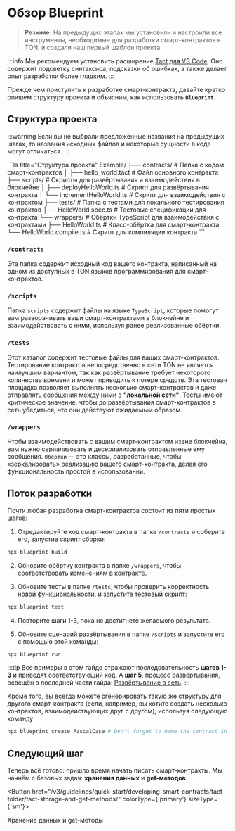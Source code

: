 
# Обзор Blueprint

> **Резюме:** На предыдущих этапах мы установили и настроили все инструменты, необходимые для разработки смарт-контрактов в TON, и создали наш первый шаблон проекта.

:::info
Мы рекомендуем установить расширение [Tact для VS Code](https://marketplace.visualstudio.com/items?itemName=tonstudio.vscode-tact). Оно содержит подсветку синтаксиса, подсказки об ошибках, а также делает опыт разработки более гладким.
:::

Прежде чем приступить к разработке смарт-контракта, давайте кратко опишем структуру проекта и объясним, как использовать **`Blueprint`**.

## Структура проекта

:::warning
Если вы не выбрали предложенные названия на предыдущих шагах, то названия исходных файлов и некоторые сущности в коде могут отличаться.
:::

<Tabs groupId="language">
  <TabItem value="Tact" label="Tact">
    ```ls title="Структура проекта"
    Example/
    ├── contracts/           # Папка с кодом смарт-контрактов
    │   ├── hello_world.tact   # Файл основного контракта
    ├── scripts/             # Скрипты для развёртывания и взаимодействия в блокчейне 
    │   ├── deployHelloWorld.ts      # Скрипт для развёртывания контракта
    │   └── incrementHelloWorld.ts  # Скрипт для взаимодействия с контрактом
    ├── tests/               # Папка с тестами для локального тестирования контрактов
    ├── HelloWorld.spec.ts      # Тестовые спецификации для контракта
    └── wrappers/            # Обёртки TypeScript для взаимодействия с контрактами
    ├── HelloWorld.ts            # Класс-обёртка для смарт-контракта
    └── HelloWorld.compile.ts    # Скрипт для компиляции контракта
    ```
  </TabItem>

</Tabs>

### `/contracts`

Эта папка содержит исходный код вашего контракта, написанный на одном из доступных в TON языков программирования для смарт-контрактов.

### `/scripts`

Папка `scripts` содержит файлы на языке `TypeScript`, которые помогут вам разворачивать ваши смарт-контрактами в блокчейне и взаимодействовать с ними, используя ранее реализованные обёртки.

### `/tests`

Этот каталог содержит тестовые файлы для ваших смарт-контрактов. Тестирование контрактов непосредственно в сети TON не является наилучшим вариантом, так как развёртывание требует некоторого количества времени и может приводить к потере средств. Эта тестовая площадка позволяет выполнять несколько смарт-контрактов и даже отправлять сообщения между ними в **"локальной сети"**. Тесты имеют критическое значение, чтобы до развёртывания смарт-контрактов в сеть убедиться, что они действуют ожидаемым образом.

### `/wrappers`

Чтобы взаимодействовать с вашим смарт-контрактом извне блокчейна, вам нужно сериализовать и десериализовать отправленные ему сообщения. `Обёртки` — это классы, разработанные, чтобы «зеркалировать» реализацию вашего смарт-контракта, делая его функциональность простой в использовании.

## Поток разработки

Почти любая разработка смарт-контрактов состоит из пяти простых шагов:

1. Отредактируйте код смарт-контракта в папке `/contracts` и соберите его, запустив скрипт сборки:

```bash
npx blueprint build
```

2. Обновите обёртку контракта в папке `/wrappers`, чтобы соответствовать изменениям в контракте.

3. Обновите тесты в папке `/tests`, чтобы проверить корректность новой функциональности, и запустите тестовый скрипт:

```bash
npx blueprint test
```

4. Повторите шаги 1-3, пока не достигнете желаемого результата.

5. Обновите сценарий развёртывания в папке `/scripts` и запустите его с помощью этой команды:

```bash
npx blueprint run
```

:::tip
Все примеры в этом гайде отражают последовательность **шагов 1-3** и приводят соответствующий код. А **шаг 5**, процесс развёртывания, освещён в последней части гайда: [Развёртывание в сеть](/ru/v3/guidelines/quick-start/developing-smart-contracts/tact-folder/tact-deploying-to-network/).
:::

Кроме того, вы всегда можете сгенерировать такую же структуру для другого смарт-контракта (если, например, вы хотите создать несколько контрактов, взаимодействующих друг с другом), используя следующую команду:

```bash
npx blueprint create PascalCase # Don't forget to name the contract in PascalCase
```

## Следующий шаг

Теперь всё готово: пришло время начать писать смарт-контракты. Мы начнём с базовых задач: **хранения данных** и **get-методов**.

<Button href="/v3/guidelines/quick-start/developing-smart-contracts/tact-folder/tact-storage-and-get-methods/" colorType={'primary'} sizeType={'sm'}>

  Хранение данных и get-методы

</Button>

<Feedback />
